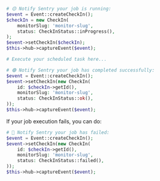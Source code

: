 ```php
# 🟡 Notify Sentry your job is running:
$event = Event::createCheckIn();
$checkIn = new CheckIn(
    monitorSlug: 'monitor-slug',
    status: CheckInStatus::inProgress(),
);
$event->setCheckIn($checkIn);
$this->hub->captureEvent($event);

# Execute your scheduled task here...

# 🟢 Notify Sentry your job has completed successfully:
$event = Event::createCheckIn();
$event->setCheckIn(new CheckIn(
    id: $checkIn->getId(),
    monitorSlug: 'monitor-slug',
    status: CheckInStatus::ok(),
));
$this->hub->captureEvent($event);
```

If your job execution fails, you can do:

```php
# 🔴 Notify Sentry your job has failed:
$event = Event::createCheckIn();
$event->setCheckIn(new CheckIn(
    id: $checkIn->getId(),
    monitorSlug: 'monitor-slug',
    status: CheckInStatus::failed(),
));
$this->hub->captureEvent($event);
```
